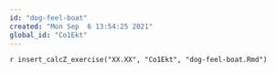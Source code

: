```yaml
---
id: "dog-feel-boat"
created: "Mon Sep  6 13:54:25 2021"
global_id: "Co1Ekt"
---
```


`r insert_calcZ_exercise("XX.XX", "Co1Ekt", "dog-feel-boat.Rmd")`


